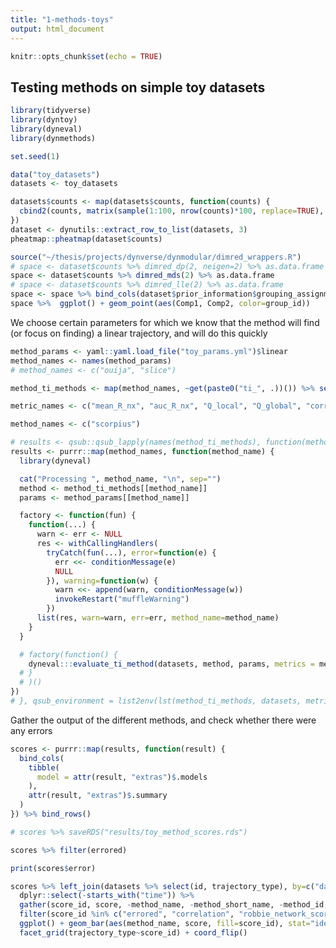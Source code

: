 ```yaml
---
title: "1-methods-toys"
output: html_document
---
```


```r
knitr::opts_chunk$set(echo = TRUE)
```

## Testing methods on simple toy datasets

```r
library(tidyverse)
library(dyntoy)
library(dyneval)
library(dynmethods)

set.seed(1)

data("toy_datasets")
datasets <- toy_datasets
```

```r
datasets$counts <- map(datasets$counts, function(counts) {
  cbind2(counts, matrix(sample(1:100, nrow(counts)*100, replace=TRUE), nrow=nrow(counts))) %>% {magrittr::set_colnames(., paste0("G", 1:ncol(.)))}
})
dataset <- dynutils::extract_row_to_list(datasets, 3)
pheatmap::pheatmap(dataset$counts)

source("~/thesis/projects/dynverse/dynmodular/dimred_wrappers.R")
# space <- dataset$counts %>% dimred_dp(2, neigen=2) %>% as.data.frame
space <- dataset$counts %>% dimred_mds(2) %>% as.data.frame
# space <- dataset$counts %>% dimred_lle(2) %>% as.data.frame
space <- space %>% bind_cols(dataset$prior_information$grouping_assignment %>% slice(match(rownames(dataset$counts), cell_id)))
space %>%  ggplot() + geom_point(aes(Comp1, Comp2, color=group_id))
```

We choose certain parameters for which we know that the method will find (or focus on finding) a linear trajectory, and will do this quickly
```r
method_params <- yaml::yaml.load_file("toy_params.yml")$linear
method_names <- names(method_params)
# method_names <- c("ouija", "slice")

method_ti_methods <- map(method_names, ~get(paste0("ti_", .))()) %>% set_names(method_names)

metric_names <- c("mean_R_nx", "auc_R_nx", "Q_local", "Q_global", "correlation")

method_names <- c("scorpius")
```

```r
# results <- qsub::qsub_lapply(names(method_ti_methods), function(method_name) {
results <- purrr::map(method_names, function(method_name) {
  library(dyneval)

  cat("Processing ", method_name, "\n", sep="")
  method <- method_ti_methods[[method_name]]
  params <- method_params[[method_name]]

  factory <- function(fun) {
    function(...) {
      warn <- err <- NULL
      res <- withCallingHandlers(
        tryCatch(fun(...), error=function(e) {
          err <<- conditionMessage(e)
          NULL
        }), warning=function(w) {
          warn <<- append(warn, conditionMessage(w))
          invokeRestart("muffleWarning")
        })
      list(res, warn=warn, err=err, method_name=method_name)
    }
  }

  # factory(function() {
    dyneval:::evaluate_ti_method(datasets, method, params, metrics = metric_names, timeout = 100)
  # }
  # )()
})
# }, qsub_environment = list2env(lst(method_ti_methods, datasets, metric_names, method_params)), qsub_config = qsub::override_qsub_config(memory = "10G", execute_before=c("module load python/x86_64/3.5.1"), wait=F))
```

Gather the output of the different methods, and check whether there were any errors
```r
scores <- purrr::map(results, function(result) {
  bind_cols(
    tibble(
      model = attr(result, "extras")$.models
    ),
    attr(result, "extras")$.summary
  )
}) %>% bind_rows()

# scores %>% saveRDS("results/toy_method_scores.rds")
```

```r
scores %>% filter(errored)

print(scores$error)
```


```r
scores %>% left_join(datasets %>% select(id, trajectory_type), by=c("dataset_id"="id")) %>% 
  dplyr::select(-starts_with("time")) %>%
  gather(score_id, score, -method_name, -method_short_name, -method_id, -dataset_id, -error, -warning, -model, -trajectory_type) %>%
  filter(score_id %in% c("errored", "correlation", "robbie_network_score", "mean_R_nx")) %>% 
  ggplot() + geom_bar(aes(method_name, score, fill=score_id), stat="identity") + 
  facet_grid(trajectory_type~score_id) + coord_flip()
```
